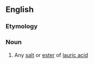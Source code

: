 ==English==

===Etymology===
{{suffix|en|lauric|ate}}

===Noun===
{{en-noun|-|s}}

# {{lb|en|chemistry}} Any [[salt]] or [[ester]] of [[lauric acid]]